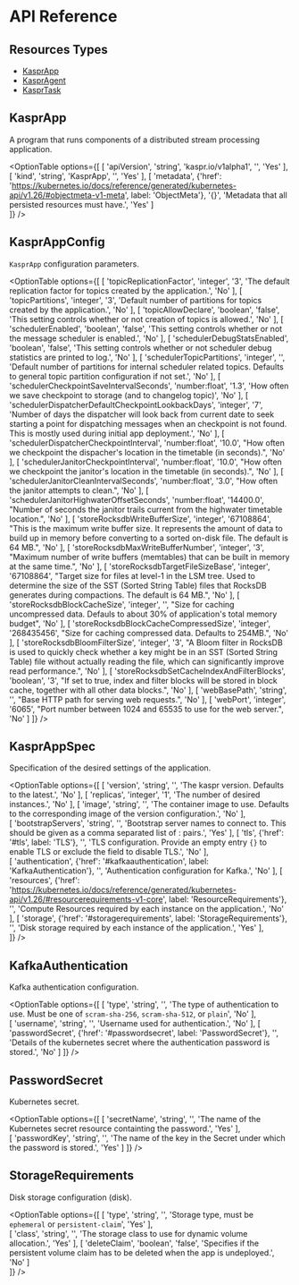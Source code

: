 
# API Reference 

## Resources Types
- [KasprApp](#KasprApp)
- [KasprAgent](#KasprAgent)
- [KasprTask](#KasprTask)

## KasprApp

A program that runs components of a distributed stream processing application.

<OptionTable
  options={[
    [
      'apiVersion',
      'string',
      'kaspr.io/v1alpha1',
      '',
      'Yes'
    ],
    [
      'kind',
      'string',
      'KasprApp',
      '',
      'Yes'
    ],
    [
      'metadata',
      {'href': 'https://kubernetes.io/docs/reference/generated/kubernetes-api/v1.26/#objectmeta-v1-meta', label: 'ObjectMeta'},
      '{}',
      'Metadata that all persisted resources must have.',
      'Yes'
    ]                             
  ]}
/>

## KasprAppConfig

`KasprApp` configuration parameters.

<OptionTable
  options={[
    [
      'topicReplicationFactor',
      'integer',
      '3',
      'The default replication factor for topics created by the application.',
      'No'
    ],
    [
      'topicPartitions',
      'integer',
      '3',
      'Default number of partitions for topics created by the application.',
      'No'
    ],
    [
      'topicAllowDeclare',
      'boolean',
      'false',
      'This setting controls whether or not creation of topics is allowed.',
      'No'
    ],
    [
      'schedulerEnabled',
      'boolean',
      'false',
      'This setting controls whether or not the message scheduler is enabled.',
      'No'
    ], 
    [
      'schedulerDebugStatsEnabled',
      'boolean',
      'false',
      'This setting controls whether or not scheduler debug statistics are printed to log.',
      'No'
    ],
    [
      'schedulerTopicPartitions',
      'integer',
      '',
      'Default number of partitions for internal scheduler related topics. Defaults to general topic partition configuration if not set.',
      'No'
    ],
    [
      'schedulerCheckpointSaveIntervalSeconds',
      'number:float',
      '1.3',
      'How often we save checkpoint to storage (and to changelog topic)',
      'No'
    ],
    [
      'schedulerDispatcherDefaultCheckpointLookbackDays',
      'integer',
      '7',
      'Number of days the dispatcher will look back from current date to seek starting a point for dispatching messages when an checkpoint is not found. This is mostly used during initial app deployment.',
      'No'
    ],
    [
      'schedulerDispatcherCheckpointInterval',
      'number:float',
      '10.0',
      "How often we checkpoint the dispacher's location in the timetable (in seconds).",
      'No'
    ],
    [
      'schedulerJanitorCheckpointInterval',
      'number:float',
      '10.0',
      "How often we checkpoint the janitor's location in the timetable (in seconds).",
      'No'
    ], 
    [
      'schedulerJanitorCleanIntervalSeconds',
      'number:float',
      '3.0',
      "How often the janitor attempts to clean.",
      'No'
    ],
    [
      'schedulerJanitorHighwaterOffsetSeconds',
      'number:float',
      '14400.0',
      "Number of seconds the janitor trails current from the highwater timetable location.",
      'No'
    ],
    [
      'storeRocksdbWriteBufferSize',
      'integer',
      '67108864',
      "This is the maximum write buffer size. It represents the amount of data to build up in memory before converting to a sorted on-disk file. The default is 64 MB.",
      'No'
    ], 
    [
      'storeRocksdbMaxWriteBufferNumber',
      'integer',
      '3',
      "Maximum number of write buffers (memtables) that can be built in memory at the same time.",
      'No'
    ],
    [
      'storeRocksdbTargetFileSizeBase',
      'integer',
      '67108864',
      "Target size for files at level-1 in the LSM tree. Used to determine the size of the SST (Sorted String Table) files that RocksDB generates during compactions. The default is 64 MB.",
      'No'
    ],
    [
      'storeRocksdbBlockCacheSize',
      'integer',
      '',
      "Size for caching uncompressed data. Defauls to about 30% of application's total memory budget",
      'No'
    ],
    [
      'storeRocksdbBlockCacheCompressedSize',
      'integer',
      '268435456',
      "Size for caching compressed data. Defaults to 254MB.",
      'No'
    ],
    [
      'storeRocksdbBloomFilterSize',
      'integer',
      '3',
      "A Bloom filter in RocksDB is used to quickly check whether a key might be in an SST (Sorted String Table) file without actually reading the file, which can significantly improve read performance.",
      'No'
    ],
    [
      'storeRocksdbSetCacheIndexAndFilterBlocks',
      'boolean',
      '3',
      "If set to true, index and filter blocks will be stored in block cache, together with all other data blocks.",
      'No'
    ],
    [
      'webBasePath',
      'string',
      '',
      "Base HTTP path for serving web requests.",
      'No'
    ],
    [
      'webPort',
      'integer',
      '6065',
      "Port number between 1024 and 65535 to use for the web server.",
      'No'
    ]
  ]}
/>

## KasprAppSpec

Specification of the desired settings of the application.

<OptionTable
  options={[
    [
      'version',
      'string',
      '',
      'The kaspr version. Defaults to the latest.',
      'No'
    ],
    [
      'replicas',
      'integer',
      '1',
      'The number of desired instances.',
      'No'
    ],
    [
      'image',
      'string',
      '',
      'The container image to use. Defaults to the corresponding image of the version configuration.',
      'No'
    ],  
    [
      'bootstrapServers',
      'string',
      '',
      'Bootstrap server names to connect to. This should be given as a comma separated list of _<hostname>_:_<port>_ pairs.',
      'Yes'
    ],
    [
      'tls',
      {'href': '#tls', label: 'TLS'},
      '',
      'TLS configuration. Provide an empty entry `{}` to enable TLS or exclude the field to disable TLS.',
      'No'
    ],  
    [
      'authentication',
      {'href': '#kafkaauthentication', label: 'KafkaAuthentication'},
      '',
      'Authentication configuration for Kafka.',
      'No'
    ], 
    [
      'resources',
      {'href': 'https://kubernetes.io/docs/reference/generated/kubernetes-api/v1.26/#resourcerequirements-v1-core', label: 'ResourceRequirements'},
      '',
      'Compute Resources required by each instance on the application.',
      'No'
    ], 
    [
      'storage',
      {'href': '#storagerequirements', label: 'StorageRequirements'},
      '',
      'Disk storage required by each instance of the application.',
      'Yes'
    ],                               
  ]}
/>

## KafkaAuthentication

Kafka authentication configuration.

<OptionTable
  options={[
    [
      'type',
      'string',
      '',
      'The type of authentication to use. Must be one of `scram-sha-256`, `scram-sha-512`, or `plain`',
      'No'
    ],    
    [
      'username',
      'string',
      '',
      'Username used for authentication.',
      'No'
    ],
    [
      'passwordSecret',
      {'href': '#passwordsecret', label: 'PasswordSecret'},
      '',
      'Details of the kubernetes secret where the authentication password is stored.',
      'No'
    ]
  ]}
/>

## PasswordSecret

Kubernetes secret.

<OptionTable
  options={[
    [
      'secretName',
      'string',
      '',
      'The name of the Kubernetes secret resource containting the password.',
      'Yes'
    ],    
    [
      'passwordKey',
      'string',
      '',
      'The name of the key in the Secret under which the password is stored.',
      'Yes'
    ]
  ]}
/>

## StorageRequirements

Disk storage configuration (disk).

<OptionTable
  options={[
    [
      'type',
      'string',
      '',
      'Storage type, must be `ephemeral` or `persistent-claim`',
      'Yes'
    ],    
    [
      'class',
      'string',
      '',
      'The storage class to use for dynamic volume allocation.',
      'Yes'
    ],
    [
      'deleteClaim',
      'boolean',
      'false',
      'Specifies if the persistent volume claim has to be deleted when the app is undeployed.',
      'No'
    ]    
  ]}
/>
